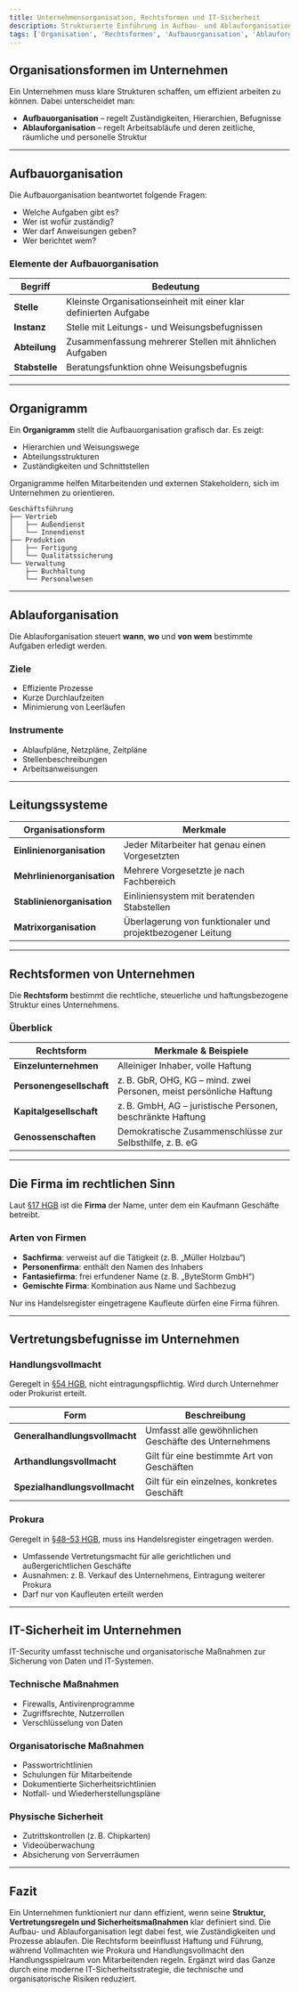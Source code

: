 ```yaml
---
title: Unternehmensorganisation, Rechtsformen und IT-Sicherheit
description: Strukturierte Einführung in Aufbau- und Ablauforganisation, Organigramme, Rechtsformen, Vollmachten und grundlegende Maßnahmen der IT-Sicherheit im Betrieb.
tags: ['Organisation', 'Rechtsformen', 'Aufbauorganisation', 'Ablauforganisation', 'Vollmachten', 'IT-Sicherheit', 'Prokura']
---
```


## Organisationsformen im Unternehmen

Ein Unternehmen muss klare Strukturen schaffen, um effizient arbeiten zu können. Dabei unterscheidet man:

- **Aufbauorganisation** – regelt Zuständigkeiten, Hierarchien, Befugnisse  
- **Ablauforganisation** – regelt Arbeitsabläufe und deren zeitliche, räumliche und personelle Struktur

---

## Aufbauorganisation

Die Aufbauorganisation beantwortet folgende Fragen:
- Welche Aufgaben gibt es?
- Wer ist wofür zuständig?
- Wer darf Anweisungen geben?
- Wer berichtet wem?

### Elemente der Aufbauorganisation

| Begriff          | Bedeutung                                                                 |
|------------------|---------------------------------------------------------------------------|
| **Stelle**        | Kleinste Organisationseinheit mit einer klar definierten Aufgabe         |
| **Instanz**       | Stelle mit Leitungs- und Weisungsbefugnissen                             |
| **Abteilung**     | Zusammenfassung mehrerer Stellen mit ähnlichen Aufgaben                  |
| **Stabstelle**    | Beratungsfunktion ohne Weisungsbefugnis                                  |

---

## Organigramm

Ein **Organigramm** stellt die Aufbauorganisation grafisch dar. Es zeigt:

- Hierarchien und Weisungswege
- Abteilungsstrukturen
- Zuständigkeiten und Schnittstellen

Organigramme helfen Mitarbeitenden und externen Stakeholdern, sich im Unternehmen zu orientieren.

```plaintext
Geschäftsführung
├── Vertrieb
│   ├── Außendienst
│   └── Innendienst
├── Produktion
│   ├── Fertigung
│   └── Qualitätssicherung
└── Verwaltung
    ├── Buchhaltung
    └── Personalwesen
```

---

## Ablauforganisation

Die Ablauforganisation steuert **wann**, **wo** und **von wem** bestimmte Aufgaben erledigt werden.

### Ziele
- Effiziente Prozesse
- Kurze Durchlaufzeiten
- Minimierung von Leerläufen

### Instrumente
- Ablaufpläne, Netzpläne, Zeitpläne
- Stellenbeschreibungen
- Arbeitsanweisungen

---

## Leitungssysteme

| Organisationsform         | Merkmale                                                                 |
|---------------------------|--------------------------------------------------------------------------|
| **Einlinienorganisation** | Jeder Mitarbeiter hat genau einen Vorgesetzten                           |
| **Mehrlinienorganisation**| Mehrere Vorgesetzte je nach Fachbereich                                  |
| **Stablinienorganisation**| Einliniensystem mit beratenden Stabstellen                               |
| **Matrixorganisation**    | Überlagerung von funktionaler und projektbezogener Leitung               |

---

## Rechtsformen von Unternehmen

Die **Rechtsform** bestimmt die rechtliche, steuerliche und haftungsbezogene Struktur eines Unternehmens.

### Überblick

| Rechtsform             | Merkmale & Beispiele |
|------------------------|----------------------|
| **Einzelunternehmen**  | Alleiniger Inhaber, volle Haftung |
| **Personengesellschaft** | z. B. GbR, OHG, KG – mind. zwei Personen, meist persönliche Haftung |
| **Kapitalgesellschaft**  | z. B. GmbH, AG – juristische Personen, beschränkte Haftung |
| **Genossenschaften**     | Demokratische Zusammenschlüsse zur Selbsthilfe, z. B. eG |

---

## Die Firma im rechtlichen Sinn

Laut [§17 HGB](https://www.gesetze-im-internet.de/hgb/__17.html) ist die **Firma** der Name, unter dem ein Kaufmann Geschäfte betreibt.

### Arten von Firmen

- **Sachfirma**: verweist auf die Tätigkeit (z. B. „Müller Holzbau“)
- **Personenfirma**: enthält den Namen des Inhabers
- **Fantasiefirma**: frei erfundener Name (z. B. „ByteStorm GmbH“)
- **Gemischte Firma**: Kombination aus Name und Sachbezug

Nur ins Handelsregister eingetragene Kaufleute dürfen eine Firma führen.

---

## Vertretungsbefugnisse im Unternehmen

### Handlungsvollmacht

Geregelt in [§54 HGB](https://www.gesetze-im-internet.de/hgb/__54.html), nicht eintragungspflichtig. Wird durch Unternehmer oder Prokurist erteilt.

| Form                       | Beschreibung |
|----------------------------|--------------|
| **Generalhandlungsvollmacht** | Umfasst alle gewöhnlichen Geschäfte des Unternehmens |
| **Arthandlungsvollmacht**     | Gilt für eine bestimmte Art von Geschäften |
| **Spezialhandlungsvollmacht** | Gilt für ein einzelnes, konkretes Geschäft |

### Prokura

Geregelt in [§48–53 HGB](https://www.gesetze-im-internet.de/hgb/__48.html), muss ins Handelsregister eingetragen werden.

- Umfassende Vertretungsmacht für alle gerichtlichen und außergerichtlichen Geschäfte
- Ausnahmen: z. B. Verkauf des Unternehmens, Eintragung weiterer Prokura
- Darf nur von Kaufleuten erteilt werden

---

## IT-Sicherheit im Unternehmen

IT-Security umfasst technische und organisatorische Maßnahmen zur Sicherung von Daten und IT-Systemen.

### Technische Maßnahmen

- Firewalls, Antivirenprogramme
- Zugriffsrechte, Nutzerrollen
- Verschlüsselung von Daten

### Organisatorische Maßnahmen

- Passwortrichtlinien
- Schulungen für Mitarbeitende
- Dokumentierte Sicherheitsrichtlinien
- Notfall- und Wiederherstellungspläne

### Physische Sicherheit

- Zutrittskontrollen (z. B. Chipkarten)
- Videoüberwachung
- Absicherung von Serverräumen

---

## Fazit

Ein Unternehmen funktioniert nur dann effizient, wenn seine **Struktur, Vertretungsregeln und Sicherheitsmaßnahmen** klar definiert sind. Die Aufbau- und Ablauforganisation legt dabei fest, wie Zuständigkeiten und Prozesse ablaufen. Die Rechtsform beeinflusst Haftung und Führung, während Vollmachten wie Prokura und Handlungsvollmacht den Handlungsspielraum von Mitarbeitenden regeln. Ergänzt wird das Ganze durch eine moderne IT-Sicherheitsstrategie, die technische und organisatorische Risiken reduziert.

